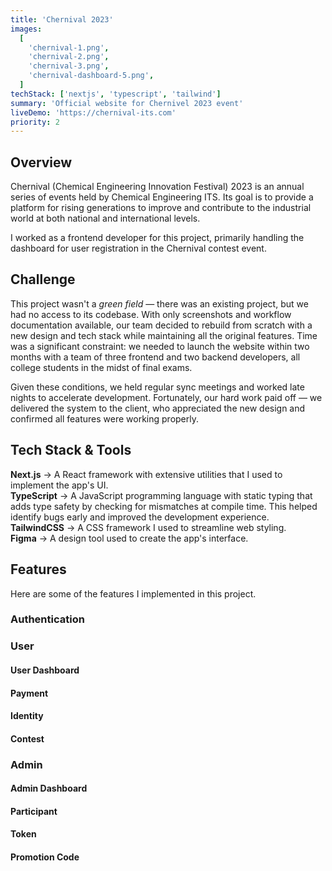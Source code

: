 ```yaml
---
title: 'Chernival 2023'
images:
  [
    'chernival-1.png',
    'chernival-2.png',
    'chernival-3.png',
    'chernival-dashboard-5.png',
  ]
techStack: ['nextjs', 'typescript', 'tailwind']
summary: 'Official website for Chernivel 2023 event'
liveDemo: 'https://chernival-its.com'
priority: 2
---
```


## Overview

Chernival (Chemical Engineering Innovation Festival) 2023 is an annual series of events held by Chemical Engineering ITS. Its goal is to provide a platform for rising generations to improve and contribute to the industrial world at both national and international levels.

I worked as a frontend developer for this project, primarily handling the dashboard for user registration in the Chernival contest event.

## Challenge

This project wasn't a _green field_ — there was an existing project, but we had no access to its codebase. With only screenshots and workflow documentation available, our team decided to rebuild from scratch with a new design and tech stack while maintaining all the original features. Time was a significant constraint: we needed to launch the website within two months with a team of three frontend and two backend developers, all college students in the midst of final exams.

Given these conditions, we held regular sync meetings and worked late nights to accelerate development. Fortunately, our hard work paid off — we delivered the system to the client, who appreciated the new design and confirmed all features were working properly.

## Tech Stack & Tools

<div className='flex gap-x-3'>
  <TechStackToolTip techStack='nextjs' className='size-10' />
  <TechStackToolTip techStack='typescript' className='size-10' />
  <TechStackToolTip techStack='tailwind' className='size-10' />
  <TechStackToolTip techStack='figma' className='size-10' />
</div>

**Next.js** → A React framework with extensive utilities that I used to
implement the app's UI.\
**TypeScript** → A JavaScript programming language with
static typing that adds type safety by checking for mismatches at compile time.
This helped identify bugs early and improved the development experience.\
**TailwindCSS** → A CSS framework I used to streamline web styling.\
**Figma** → A design tool used to create the app's interface.

## Features

Here are some of the features I implemented in this project.

### Authentication

<VideoCard
  title='Sign up and sign in'
  src='/videos/projects/chernival-authentication.mp4'
/>
### User

#### User Dashboard

<div className='grid sm:grid-cols-2 gap-4'>
  <ImageCard
    title='User dashboard on the 1st registration step'
    className='bg-black'
    width={700}
    height={500}
    src='/images/projects/chernival-dashboard-1.png'
    sizes='(min-width: 1180px) 428px, (min-width: 640px) calc(42.88vw - 69px), 91.88vw'
  />
  <ImageCard
    title='User dashboard on the 5th registration step'
    className='bg-black'
    width={700}
    height={500}
    src='/images/projects/chernival-dashboard-5.png'
    sizes='(min-width: 1180px) 428px, (min-width: 640px) calc(42.88vw - 69px), 91.88vw'
  />
</div>

#### Payment

<div className='grid sm:grid-cols-2 gap-4'>
  <ImageCard
    title='Payment -> status not paid'
    width={700}
    height={500}
    src='/images/projects/chernival-payment-not_paid.png'
    sizes='(min-width: 1180px) 428px, (min-width: 640px) calc(42.88vw - 69px), 91.56vw'
  />
  <VideoCard
    title='Payment -> status valid'
    src='/videos/projects/chernival-payment-valid.mp4'
  />
</div>

#### Identity

<ImageCard
  title='Identity -> display user and teams identity'
  containerClassName='w-full'
  width={700}
  height={500}
  className='w-full'
  src='/images/projects/chernival-identity.png'
  sizes='(min-width: 1160px) 876px, (min-width: 640px) calc(83.2vw - 72px), 85.31vw'
/>

#### Contest

<VideoCard
  title='Contest -> contest modal, contest credentials'
  src='/videos/projects/chernival-contest.mp4'
/>

### Admin

#### Admin Dashboard

<ImageCard
  title='Dashboard -> user registration status statistics, sidebar'
  containerClassName='w-full'
  width={700}
  height={500}
  className='w-full'
  src='/images/projects/chernival-admin-dashboard.png'
  sizes='(min-width: 1160px) 876px, (min-width: 640px) calc(83.2vw - 72px), 85.31vw'
/>

#### Participant

<ImageCard
  title='Participant -> manage and track participant data/status'
  containerClassName='w-full'
  width={700}
  height={500}
  className='w-full'
  src='/images/projects/chernival-admin-participant.png'
  sizes='(min-width: 1160px) 876px, (min-width: 640px) calc(83.2vw - 72px), 85.31vw'
/>

#### Token

<ImageCard
  title='Token -> manage and track contest token distribution'
  containerClassName='w-full'
  width={700}
  height={500}
  className='w-full'
  src='/images/projects/chernival-admin-token-management.png'
  sizes='(min-width: 1160px) 876px, (min-width: 640px) calc(83.2vw - 72px), 85.31vw'
/>

#### Promotion Code

<ImageCard
  title='Promotion code -> manage and track contest promotion code distribution'
  containerClassName='w-full'
  width={700}
  height={500}
  className='w-full'
  src='/images/projects/chernival-admin-promotion-management.png'
  sizes='(min-width: 1160px) 876px, (min-width: 640px) calc(83.2vw - 72px), 85.31vw'
/>
